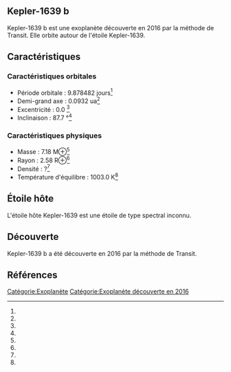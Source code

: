 == Kepler-1639 b ==

{{Infobox Exoplanète
| nom = Kepler-1639 b
| image = 
| légende = 
| étoile = Kepler-1639
| constellation = 
| ascension_droite = 
| déclinaison = 
| distance = ?
| type_spectral = ?
| masse = 7.18 M⊕<ref></ref>
| rayon = 2.58 R⊕<ref></ref>
| densité = ?<ref></ref>
| gravité = ?<ref></ref>
| température = 1003.0 K<ref></ref>
| période = 9.878482 j<ref></ref>
| demi_grand_axe = 0.0932 ua<ref></ref>
| excentricité = 0.0 <ref></ref>
| inclinaison = 87.7 °<ref></ref>
| méthode_découverte = Transit
| date_découverte = 2016
| statut = Confirmée
}}

Kepler-1639 b est une exoplanète découverte en 2016 par la méthode de Transit. Elle orbite autour de l'étoile Kepler-1639.

== Caractéristiques ==

=== Caractéristiques orbitales ===
* Période orbitale : 9.878482 jours<ref></ref>
* Demi-grand axe : 0.0932 ua<ref></ref>
* Excentricité : 0.0 <ref></ref>
* Inclinaison : 87.7 °<ref></ref>

=== Caractéristiques physiques ===
* Masse : 7.18 M⊕<ref></ref>
* Rayon : 2.58 R⊕<ref></ref>
* Densité : ?<ref></ref>
* Température d'équilibre : 1003.0 K<ref></ref>

== Étoile hôte ==

{{Infobox Étoile
| nom = Kepler-1639
| image = 
| légende = 
| constellation = 
| ascension_droite = 
| déclinaison = 
| distance = ?
| type_spectral = ?
| magnitude_absolue = 
| magnitude_apparente = 
| masse = ?<ref></ref>
| rayon = ?<ref></ref>
| température = ?<ref></ref>
| métallicité = ?<ref></ref>
| âge = ?<ref></ref>
}}

L'étoile hôte Kepler-1639 est une étoile de type spectral inconnu.

== Découverte ==

Kepler-1639 b a été découverte en 2016 par la méthode de Transit.

== Références ==
<references />

[[Catégorie:Exoplanète]]
[[Catégorie:Exoplanète découverte en 2016]]
